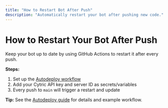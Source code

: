 ```yaml
---
title: "How to Restart Bot After Push"
description: "Automatically restart your bot after pushing new code."
---
```


# How to Restart Your Bot After Push

Keep your bot up to date by using GitHub Actions to restart it after every push.

**Steps:**

1. Set up the [Autodeploy workflow](/blog/autodeploy)
2. Add your Cytric API key and server ID as secrets/variables
3. Every push to `main` will trigger a restart and update

**Tip:** See the [Autodeploy guide](/blog/autodeploy) for details and example workflow.
